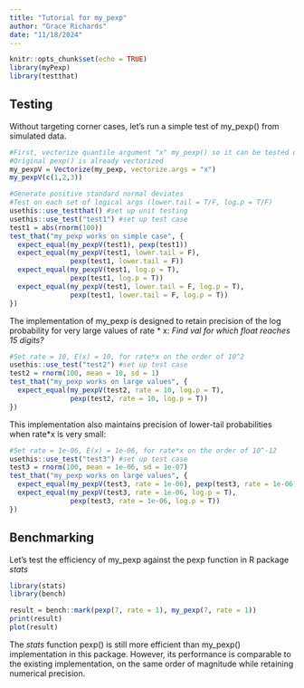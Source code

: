 ```yaml
---
title: "Tutorial for my_pexp"
author: "Grace Richards"
date: "11/18/2024"
---
```


```r
knitr::opts_chunk$set(echo = TRUE)
library(myPexp)
library(testthat)
```

## Testing

Without targeting corner cases, let's run a simple test of my_pexp() from simulated data.

```r
#First, vectorize quantile argument "x" my_pexp() so it can be tested on a vector of random variates
#Original pexp() is already vectorized
my_pexpV = Vectorize(my_pexp, vectorize.args = "x")
my_pexpV(c(1,2,3))

#Generate positive standard normal deviates
#Test on each set of logical args (lower.tail = T/F, log.p = T/F)
usethis::use_testthat() #set up unit testing
usethis::use_test("test1") #set up test case
test1 = abs(rnorm(100))
test_that("my_pexp works on simple case", {
  expect_equal(my_pexpV(test1), pexp(test1))
  expect_equal(my_pexpV(test1, lower.tail = F), 
               pexp(test1, lower.tail = F))
  expect_equal(my_pexpV(test1, log.p = T), 
               pexp(test1, log.p = T))
  expect_equal(my_pexpV(test1, lower.tail = F, log.p = T), 
               pexp(test1, lower.tail = F, log.p = T))
})
```

The implementation of my_pexp is designed to retain precision of the log probability for very large values of rate * x:
*Find val for which float reaches 15 digits?*

```r
#Set rate = 10, E(x) = 10, for rate*x on the order of 10^2
usethis::use_test("test2") #set up test case
test2 = rnorm(100, mean = 10, sd = 1)
test_that("my_pexp works on large values", {
  expect_equal(my_pexpV(test2, rate = 10, log.p = T), 
               pexp(test2, rate = 10, log.p = T))
})
```

This implementation also maintains precision of lower-tail probabilities when rate*x is very small:

```r
#Set rate = 1e-06, E(x) = 1e-06, for rate*x on the order of 10^-12
usethis::use_test("test3") #set up test case
test3 = rnorm(100, mean = 1e-06, sd = 1e-07)
test_that("my_pexp works on large values", {
  expect_equal(my_pexpV(test3, rate = 1e-06), pexp(test3, rate = 1e-06))
  expect_equal(my_pexpV(test3, rate = 1e-06, log.p = T), 
               pexp(test3, rate = 1e-06, log.p = T))
})
```


## Benchmarking

Let's test the efficiency of my_pexp against the pexp function in R package *stats*

```r
library(stats)
library(bench)

result = bench::mark(pexp(7, rate = 1), my_pexp(7, rate = 1))
print(result)
plot(result)
```

The *stats* function pexp() is still more efficient than my_pexp() implementation in this package. However, its performance is comparable to the existing implementation, on the same order of magnitude while retaining numerical precision.
